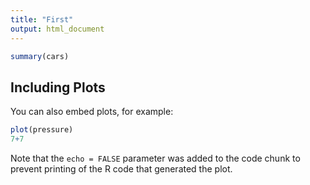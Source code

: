 ```yaml
---
title: "First"
output: html_document
---
```



```r
summary(cars)
```

## Including Plots

You can also embed plots, for example:

```r
plot(pressure)
7+7
```

Note that the `echo = FALSE` parameter was added to the code chunk to prevent printing of the R code that generated the plot.
